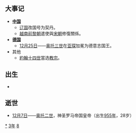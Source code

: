 {{yearTOC|983|于阗'''[[中興_(于闐)|中興]]六年'''；契丹'''[[乾亨_(辽朝)|-{乾}-亨]]五年'''，'''[[统和|统和]]元年'''；北宋'''[[太平兴国|太平兴国]]八年'''；大理'''[[明政_(大理)|明政]]十五年'''；越南'''[[天福_(越南)|天福]]四年'''；日本'''[[天元_(日本)|天元]]六年'''，'''[[永觀|永觀]]元年'''}}

== 大事记 ==
* '''[[中国|中国]]'''
** [[辽朝|辽国]]改国号为契丹。
** [[越南|越南]][[前黎朝|前黎朝]]遣使與[[宋朝|宋朝]]修復關係。
* '''[[德国|德国]]'''
** [[12月25日|12月25日]]——[[奥托三世|奥托三世]]在[[亚琛|亚琛]]加冕为德意志国王。
* 其他
** [[約翰十四世|約翰十四世]]當选[[教宗|教宗]]。

== 出生 ==
*

== 逝世 ==
{{Wikisource year mention}}
* [[12月7日|12月7日]]——[[奥托二世_(神圣罗马帝国)|奥托二世]]，神圣罗马帝国皇帝（出生[[955年|955年]]，28岁）

[[Category:983年|*]]
[[Category:980年代|3年]]
[[Category:10世纪各年|8]]